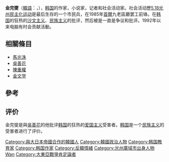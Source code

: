 {{粗劣翻譯}}
{{unreferenced|time=2020-02-04}}
{{Infobox Korean name
|hangul=김완섭
|hanja=金完燮
|rr=Kim Wan-seob
|mr=Kim Wan-sup
|tablewidth=265
|color=lavender
}}

'''金完燮'''（[[韓語|韓語]]：{{lang|ko|'''김완섭'''}}，{{bd|1963年|catIdx=Kim}}），[[韩国|韩国]]的作家，小说家，记者和社会活动家。社会活动歷[[光州事件|5.18光州民主化运动]]是最后生存的一个市民兵，在1985年[[首爾|首爾]]九老區廳罢工前锋。在[[韩国|韩国]]的狂热的[[沙文主义|沙文主义]]、[[民族主义|民族主义]]的批评，然后被是一直是争议和批评。1992年以来电脑有时会贡献活動。

==相關條目==
* [[馬光洙|馬光洙]]
* [[吳善花|吳善花]]
* [[陳重權|陳重權]]
* [[金文学|金文学]]

==參考==
<div class="references-small">
<references />
</div>

== 评价 ==
金完燮是與[[吳善花|吳善花]]的他批评[[韩国|韩国]]的狂热的[[爱国主义|爱国主义]]受害者。[[韩国|韩国]]是一个[[民族主义|民族主义]]的受害者进行了评价。

{{Korea-bio-stub}}
{{DEFAULTSORT:Kim金}}
[[Category:與大日本帝國合作的韓國人|Category:與大日本帝國合作的韓國人]]
[[Category:韓國政治人物|Category:韓國政治人物]]
[[Category:韩国教育家|Category:韩国教育家]]
[[Category:韩国作家|Category:韩国作家]]
[[Category:反韓情緒|Category:反韓情緒]]
[[Category:光州廣域市出身人物|Category:光州廣域市出身人物]]
[[Category:金姓|Wan]]
[[Category:大東亞戰爭肯定論者|Category:大東亞戰爭肯定論者]]